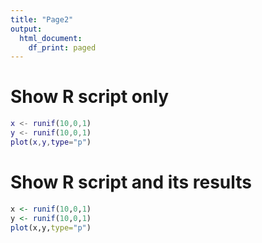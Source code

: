 ```yaml
---
title: "Page2"
output:
  html_document:
    df_print: paged
---
```


# Show R script only

```matlab
x <- runif(10,0,1)
y <- runif(10,0,1)
plot(x,y,type="p")
```

# Show R script and its results

```r
x <- runif(10,0,1)
y <- runif(10,0,1)
plot(x,y,type="p")
```